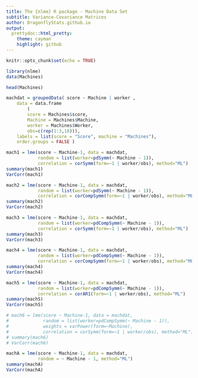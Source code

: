 ```yaml
---
title: The {nlme} R package - Machine Data Set
subtitle: Variance-Covariance Matrices
author: DragonflyStats.github.io
output:
  prettydoc::html_pretty:
    theme: cayman
    highlight: github
---
```



```r
knitr::opts_chunk$set(echo = TRUE)
```


```r
library(nlme)
data(Machines)
```

```r
head(Machines)
```

```r

machdat = groupedData( score ~ Machine | worker ,
    data = data.frame
        ( 
        score = Machines$score,
        Machine = Machines$Machine,
        worker = Machines$Worker,
        obs=c(rep(1:3,18))),
    labels = list(score = "Score", machine = "Machines"),
    order.groups = FALSE )
```

```r
mach1 = lme(score ~ Machine-1, data = machdat,
            random = list(worker=pdSymm(~ Machine - 1)), 
            correlation = corSymm(form=~1 | worker/obs), method="ML")
summary(mach1)
VarCorr(mach1)
```

```r
mach2 = lme(score ~ Machine-1, data = machdat,
            random = list(worker=pdSymm(~ Machine - 1)), 
            correlation = corCompSymm(form=~1 | worker/obs), method="ML")
summary(mach2)
VarCorr(mach2)
```

```r
mach3 = lme(score ~ Machine-1, data = machdat,
            random = list(worker=pdCompSymm(~ Machine - 1)), 
            correlation = corSymm(form=~1 | worker/obs), method="ML")
summary(mach3)
VarCorr(mach3)
```

```r
mach4 = lme(score ~ Machine-1, data = machdat,
            random = list(worker=pdCompSymm(~ Machine - 1)), 
            correlation = corCompSymm(form=~1 | worker/obs), method="ML")
summary(mach4)
VarCorr(mach4)
```

```r
mach5 = lme(score ~ Machine-1, data = machdat,
            random = list(worker=pdCompSymm(~ Machine - 1)), 
            correlation = corAR1(form=~1 | worker/obs), method="ML")
summary(mach5)
VarCorr(mach5)
```

```r
# mach6 = lme(score ~ Machine-1, data = machdat,
#             random = list(worker=pdCompSymm(~ Machine - 1)), 
#             weights = varPower(form=~Machine),
#             correlation = corSymm(form=~1 | worker/obs), method="ML")
# summary(mach6)
# VarCorr(mach6)
```

```r
machA = lme(score ~ Machine-1, data = machdat,
            random = ~ Machine - 1, method="ML")
summary(machA)
VarCorr(machA)
```
